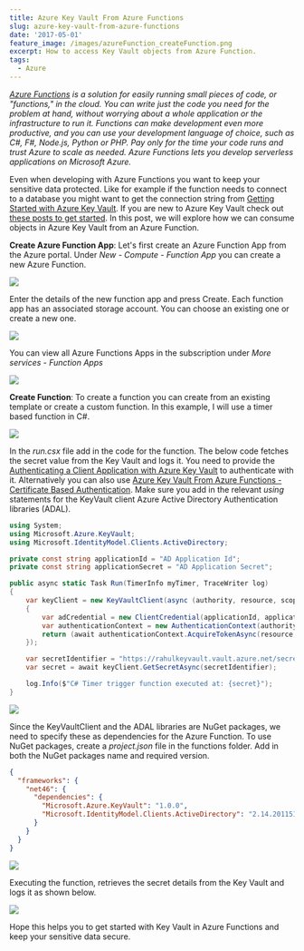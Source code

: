 ```yaml
---
title: Azure Key Vault From Azure Functions
slug: azure-key-vault-from-azure-functions
date: '2017-05-01'
feature_image: /images/azureFunction_createFunction.png
excerpt: How to access Key Vault objects from Azure Function.
tags:
  - Azure
---
```

_[Azure Functions](https://docs.microsoft.com/en-us/azure/azure-functions/functions-overview) is a solution for easily running small pieces of code, or "functions," in the cloud. You can write just the code you need for the problem at hand, without worrying about a whole application or the infrastructure to run it. Functions can make development even more productive, and you can use your development language of choice, such as C#, F#, Node.js, Python or PHP. Pay only for the time your code runs and trust Azure to scale as needed. Azure Functions lets you develop serverless applications on Microsoft Azure._

Even when developing with Azure Functions you want to keep your sensitive data protected. Like for example if the function needs to connect to a database you might want to get the connection string from [Getting Started with Azure Key Vault](/blog/getting-started-with-azure-key-vault/). If you are new to Azure Key Vault check out [these posts to get started](/tag/azure-key-vault/). In this post, we will explore how we can consume objects in Azure Key Vault from an Azure Function.

**Create Azure Function App**: Let's first create an Azure Function App from the Azure portal. Under _New - Compute - Function App_ you can create a new Azure Function.

![](/images/azureFunction_new.png)

Enter the details of the new function app and press Create. Each function app has an associated storage account. You can choose an existing one or create a new one.

![](/images/azureFunction_create.png)

You can view all Azure Functions Apps in the subscription under _More services - Function Apps_

![](/images/azureFunction_all.png)

**Create Function**: To create a function you can create from an existing template or create a custom function. In this example, I will use a timer based function in C#.

![](/images/azureFunction_createFunction.png)

In the _run.csx_ file add in the code for the function. The below code fetches the secret value from the Key Vault and logs it. You need to provide the [Authenticating a Client Application with Azure Key Vault](/blog/authenticating-a-client-application-with-azure-key-vault/) to authenticate with it. Alternatively you can also use [Azure Key Vault From Azure Functions - Certificate Based Authentication](/blog/azure-key-vault-from-azure-functions-certificate-based-authentication/). Make sure you add in the relevant _using_ statements for the KeyVault client Azure Active Directory Authentication libraries (ADAL).

```csharp
using System;
using Microsoft.Azure.KeyVault;
using Microsoft.IdentityModel.Clients.ActiveDirectory;

private const string applicationId = "AD Application Id";
private const string applicationSecret = "AD Application Secret";

public async static Task Run(TimerInfo myTimer, TraceWriter log)
{
    var keyClient = new KeyVaultClient(async (authority, resource, scope) =>
    {
        var adCredential = new ClientCredential(applicationId, applicationSecret);
        var authenticationContext = new AuthenticationContext(authority, null);
        return (await authenticationContext.AcquireTokenAsync(resource, adCredential)).AccessToken;
    });

    var secretIdentifier = "https://rahulkeyvault.vault.azure.net/secrets/mySecretName";
    var secret = await keyClient.GetSecretAsync(secretIdentifier);

    log.Info($"C# Timer trigger function executed at: {secret}");
}

```
![](/images/azureFunction_code.png)

Since the KeyVaultClient and the ADAL libraries are NuGet packages, we need to specify these as dependencies for the Azure Function. To use NuGet packages, create a _project.json_ file in the functions folder. Add in both the NuGet packages name and required version.

```json
{
  "frameworks": {
    "net46": {
      "dependencies": {
        "Microsoft.Azure.KeyVault": "1.0.0",
        "Microsoft.IdentityModel.Clients.ActiveDirectory": "2.14.201151115"
      }
    }
  }
}

```
![](/images/azureFunction_nuget.png)

Executing the function, retrieves the secret details from the Key Vault and logs it as shown below.

![](/images/azureFunction_run.png)

Hope this helps you to get started with Key Vault in Azure Functions and keep your sensitive data secure.
